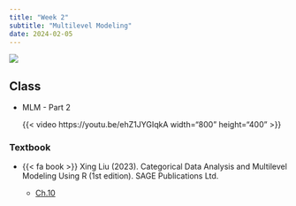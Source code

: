 ```yaml
---
title: "Week 2"
subtitle: "Multilevel Modeling"
date: 2024-02-05
---
```


![](/slides/02-MLM/images/mlm_title.png){fig-align="center"}

## Class

-   MLM - Part 2

    {{< video https://youtu.be/ehZ1JYGIqkA width="800" height="400" >}}

### Textbook

-   {{< fa book >}} Xing Liu (2023). Categorical Data Analysis and Multilevel Modeling Using R (1st edition). SAGE Publications Ltd.

    -   [Ch.10](/readings/MLM/mlm_inr.pdf)
